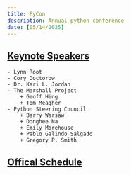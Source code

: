 ```yaml
---
title: PyCon
description: Annual python conference
date: [05/14/2025]
---
```


## [Keynote Speakers](https://us.pycon.org/2025/about/keynote-speakers/)

    - Lynn Root
    - Cory Doctorow
    - Dr. Kari L. Jordan
    - The Marshall Project
        + Geoff Hing
        + Tom Meagher
    - Python Steering Council
        + Barry Warsaw
        + Donghee Na
        + Emily Morehouse
        + Pablo Galindo Salgado
        + Gregory P. Smith


## [Offical Schedule](https://us.pycon.org/2025/schedule/)